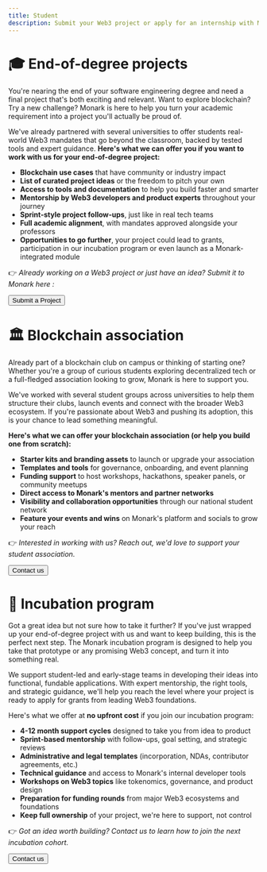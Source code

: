 ```yaml
---
title: Student
description: Submit your Web3 project or apply for an internship with Monark. Empowering students to shape the future of decentralized innovation.
---
```


# 🎓 End-of-degree projects

You're nearing the end of your software engineering degree and need a final project that's both exciting and relevant. Want to explore blockchain? Try a new challenge? Monark is here to help you turn your academic requirement into a project you'll actually be proud of. 

We've already partnered with several universities to offer students real-world Web3 mandates that go beyond the classroom, backed by tested tools and expert guidance. **Here's what we can offer you if you want to work with us for your end-of-degree project:**

- **Blockchain use cases** that have community or industry impact
- **List of curated project ideas** or the freedom to pitch your own
- **Access to tools and documentation** to help you build faster and smarter
- **Mentorship by Web3 developers and product experts** throughout your journey
- **Sprint-style project follow-ups**, just like in real tech teams
- **Full academic alignment**, with mandates approved alongside your professors
- **Opportunities to go further**, your project could lead to grants, participation in our incubation program or even launch as a Monark-integrated module

👉 _Already working on a Web3 project or just have an idea? Submit it to Monark here :_

<a href="mailto:contact+project@monark.io" target="_blank">
  <button>Submit a Project</button>
</a>

# 🏛 Blockchain association

Already part of a blockchain club on campus or thinking of starting one? Whether you're a group of curious students exploring decentralized tech or a full-fledged association looking to grow, Monark is here to support you. 

We've worked with several student groups across universities to help them structure their clubs, launch events and connect with the broader Web3 ecosystem. If you're passionate about Web3 and pushing its adoption, this is your chance to lead something meaningful.

**Here's what we can offer your blockchain association (or help you build one from scratch):**

- **Starter kits and branding assets** to launch or upgrade your association
- **Templates and tools** for governance, onboarding, and event planning
- **Funding support** to host workshops, hackathons, speaker panels, or community meetups
- **Direct access to Monark's mentors and partner networks**
- **Visibility and collaboration opportunities** through our national student network
- **Feature your events and wins** on Monark's platform and socials to grow your reach

👉 _Interested in working with us? Reach out, we'd love to support your student association._

<a href="mailto:contact+studentassociation@monark.io" target="_blank">
  <button>Contact us</button>
</a>

# 🚀 Incubation program

Got a great idea but not sure how to take it further? If you've just wrapped up your end-of-degree project with us and want to keep building, this is the perfect next step. The Monark incubation program is designed to help you take that prototype or any promising Web3 concept, and turn it into something real.

We support student-led and early-stage teams in developing their ideas into functional, fundable applications. With expert mentorship, the right tools, and strategic guidance, we'll help you reach the level where your project is ready to apply for grants from leading Web3 foundations.

Here's what we offer at **no upfront cost** if you join our incubation program:

- **4-12 month support cycles** designed to take you from idea to product
- **Sprint-based mentorship** with follow-ups, goal setting, and strategic reviews
- **Administrative and legal templates** (incorporation, NDAs, contributor agreements, etc.)
- **Technical guidance** and access to Monark's internal developer tools
- **Workshops on Web3 topics** like tokenomics, governance, and product design
- **Preparation for funding rounds** from major Web3 ecosystems and foundations
- **Keep full ownership** of your project, we're here to support, not control

👉 _Got an idea worth building? Contact us to learn how to join the next incubation cohort._

<a href="mailto:contact+incubation@monark.io" target="_blank">
  <button>Contact us</button>
</a>